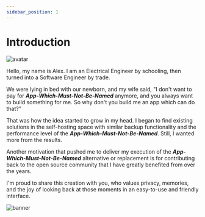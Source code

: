 ```yaml
---
sidebar_position: 1
---
```


# Introduction

<div style={{textAlign: 'center'}} >

![avatar](./img/alex-picture.jpeg)

</div>

Hello, my name is Alex. I am an Electrical Engineer by schooling, then turned into a Software Engineer by trade.

We were lying in bed with our newborn, and my wife said, "I don't want to pay for **_App-Which-Must-Not-Be-Named_** anymore, and you always want to build something for me. So why don't you build me an app which can do that?"

That was how the idea started to grow in my head. I began to find existing solutions in the self-hosting space with similar backup functionality and the performance level of the **_App-Which-Must-Not-Be-Named_**. Still, I wanted more from the results.

Another motivation that pushed me to deliver my execution of the **_App-Which-Must-Not-Be-Named_** alternative or replacement is for contributing back to the open source community that I have greatly benefited from over the years.

I'm proud to share this creation with you, who values privacy, memories, and the joy of looking back at those moments in an easy-to-use and friendly interface.

![banner](./img/feature-panel.png)
